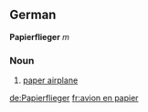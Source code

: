 ==German==
'''Papierflieger''' ''m''

===Noun===

#[[paper airplane]]


[[de:Papierflieger]]
[[fr:avion en papier]]